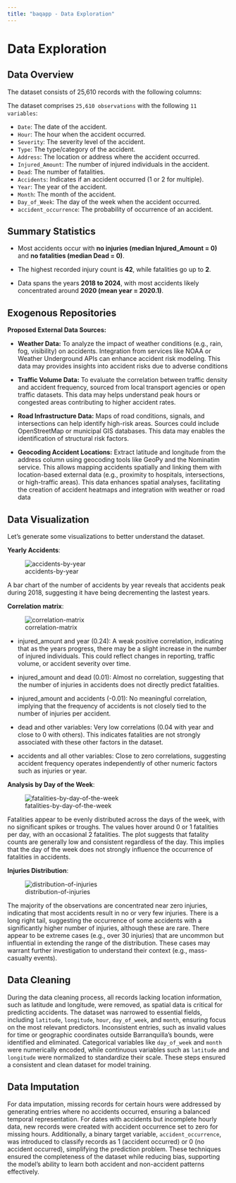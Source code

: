 ```yaml
---
title: "baqapp - Data Exploration"
---
```


# Data Exploration

## Data Overview

The dataset consists of 25,610 records with the following columns:

The dataset comprises `25,610 observations` with the following `11 variables`:

- `Date`: The date of the accident.
- `Hour`: The hour when the accident occurred.
- `Severity`: The severity level of the accident.
- `Type`: The type/category of the accident.
- `Address`: The location or address where the accident occurred.
- `Injured_Amount`: The number of injured individuals in the accident.
- `Dead`: The number of fatalities.
- `Accidents`: Indicates if an accident occurred (1 or 2 for multiple).
- `Year`: The year of the accident.
- `Month`: The month of the accident.
- `Day_of_Week`: The day of the week when the accident occurred.
- `accident_occurrence`: The probability of occurrence of an accident.

## Summary Statistics

- Most accidents occur with **no injuries (median Injured_Amount = 0)** and **no fatalities (median Dead = 0)**.

- The highest recorded injury count is **42**, while fatalities go up to **2**.

- Data spans the years **2018 to 2024**, with most accidents likely concentrated around **2020 (mean year = 2020.1)**.

## Exogenous Repositories

**Proposed External Data Sources:**

- **Weather Data:** To analyze the impact of weather conditions (e.g., rain, fog, visibility) on accidents. Integration from services like NOAA or Weather Underground APIs can enhance accident risk modeling. This data may provides insights into accident risks due to adverse conditions

- **Traffic Volume Data:** To evaluate the correlation between traffic density and accident frequency, sourced from local transport agencies or open traffic datasets. This data may helps understand peak hours or congested areas contributing to higher accident rates.

- **Road Infrastructure Data:** Maps of road conditions, signals, and intersections can help identify high-risk areas. Sources could include OpenStreetMap or municipal GIS databases. This data may enables the identification of structural risk factors.

- **Geocoding Accident Locations:** Extract latitude and longitude from the address column using geocoding tools like GeoPy and the Nominatim service. This allows mapping accidents spatially and linking them with location-based external data (e.g., proximity to hospitals, intersections, or high-traffic areas). This data enhances spatial analyses, facilitating the creation of accident heatmaps and integration with weather or road data

## Data Visualization

Let’s generate some visualizations to better understand the dataset.

**Yearly Accidents**:

![accidents-by-year](./assets/img/accidents-by-year.png)

A bar chart of the number of accidents by year reveals that accidents peak during 2018, suggesting it have being decrementing the lastest years.

**Correlation matrix**:

![correlation-matrix](./assets/img/correlation-matrix.png)

- injured_amount and year (0.24): A weak positive correlation, indicating that as the years progress, there may be a slight increase in the number of injured individuals. This could reflect changes in reporting, traffic volume, or accident severity over time.

- injured_amount and dead (0.01): Almost no correlation, suggesting that the number of injuries in accidents does not directly predict fatalities.

- injured_amount and accidents (-0.01): No meaningful correlation, implying that the frequency of accidents is not closely tied to the number of injuries per accident.

- dead and other variables: Very low correlations (0.04 with year and close to 0 with others). This indicates fatalities are not strongly associated with these other factors in the dataset.

- accidents and all other variables: Close to zero correlations, suggesting accident frequency operates independently of other numeric factors such as injuries or year.

**Analysis by Day of the Week**:

![fatalities-by-day-of-the-week](./assets/img/fatalities-by-day-of-the-week.png)

Fatalities appear to be evenly distributed across the days of the week, with no significant spikes or troughs. The values hover around 0 or 1 fatalities per day, with an occasional 2 fatalities. The plot suggests that fatality counts are generally low and consistent regardless of the day. This implies that the day of the week does not strongly influence the occurrence of fatalities in accidents.


**Injuries Distribution**:

![distribution-of-injuries](./assets/img/distribution-of-injuries.png)

The majority of the observations are concentrated near zero injuries, indicating that most accidents result in no or very few injuries. There is a long right tail, suggesting the occurrence of some accidents with a significantly higher number of injuries, although these are rare. There appear to be extreme cases (e.g., over 30 injuries) that are uncommon but influential in extending the range of the distribution. These cases may warrant further investigation to understand their context (e.g., mass-casualty events).

## **Data Cleaning**

During the data cleaning process, all records lacking location information, such as latitude and longitude, were removed, as spatial data is critical for predicting accidents. 
The dataset was narrowed to essential fields, including `latitude`, `longitude`, `hour`, `day_of_week`, and `month`, ensuring focus on the most relevant predictors. 
Inconsistent entries, such as invalid values for time or geographic coordinates outside Barranquilla's bounds, were identified and eliminated. 
Categorical variables like `day_of_week` and `month` were numerically encoded, while continuous variables such as `latitude` and `longitude` were normalized to standardize their scale. 
These steps ensured a consistent and clean dataset for model training.

## **Data Imputation**

For data imputation, missing records for certain hours were addressed by generating entries where no accidents occurred, ensuring a balanced temporal representation. 
For dates with accidents but incomplete hourly data, new records were created with accident occurrence set to zero for missing hours. 
Additionally, a binary target variable, `accident_occurrence`, was introduced to classify records as 1 (accident occurred) or 0 (no accident occurred), simplifying the prediction problem. 
These techniques ensured the completeness of the dataset while reducing bias, supporting the model's ability to learn both accident and non-accident patterns effectively.